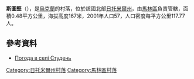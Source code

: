 {{coord|50|54|27|N|29|23|23|E|scale:30000|display=title}}

'''斯圖堅'''（{{lang-uk|Студень}}），是[[烏克蘭|烏克蘭]]的村落，位於該國北部[[日托米爾州|日托米爾州]]，由[[馬林區|馬林區]]負責管轄，面積0.48平方公里，海拔高度167米，2001年人口57，人口密度每平方公里117.77人。

==參考資料== 
* [http://weather.in.ua/ua/zhitomirskaja/12502 Погода в селі Студень] {{Wayback|url=http://weather.in.ua/ua/zhitomirskaja/12502 |date=20160811201454 }}

{{DEFAULTSORT:Крупське}}
[[Category:日托米爾州村落|Category:日托米爾州村落]]
[[Category:馬林區村落|Category:馬林區村落]]


{{Zhytomyr-geo-stub}}